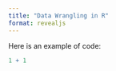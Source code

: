 ```yaml
---
title: "Data Wrangling in R"
format: revealjs
---
```


Here is an example of code: 

```r
1 + 1 
```

